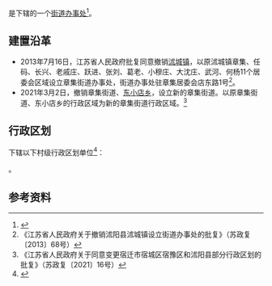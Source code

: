 {{中国乡级行政区|32/13/22/005/000
| 总面积 = 97.22平方千米
| 总人口 = 7.44万人
| 政府驻地 = 沭马路67号
| 电话区号 = 527
}}

'''{{PAGENAMEBASE}}'''是{{PRC admin/fullname|32/13/22/005/000|3}}下辖的一个[[街道办事处|街道办事处]]<ref>{{PRC admin/ref sgc|{{PRC admin/parent|32/13/22/005/000}}}}</ref>。

==建置沿革==
* 2013年7月16日，江苏省人民政府批复同意撤销[[沭城镇|沭城镇]]，以原沭城镇章集、任码、长兴、老戚庄、跃进、张刘、葛老、小穆庄、大沈庄、武河、何杨11个居委会区域设立章集街道办事处，街道办事处驻章集居委会店东路1号<ref>《江苏省人民政府关于撤销沭阳县沭城镇设立街道办事处的批复》（苏政复〔2013〕68号）</ref>。
* 2021年3月2日，撤销章集街道、[[东小店乡|东小店乡]]，设立新的章集街道。以原章集街道、东小店乡的行政区域为新的章集街道行政区域。<ref>《江苏省人民政府关于同意变更宿迁市宿城区宿豫区和沭阳县部分行政区划的批复》（苏政复〔2021〕16号）</ref>

== 行政区划 ==
{{PAGENAMEBASE}}下辖以下村级行政区划单位<ref>{{PRC admin/ref sgc|32/13/22/005/000}}</ref>：

{{PRC admin/children|32/13/22/005/000}}。

== 参考资料 ==
{{reflist}}

{{PRC admin/navcat|32/13/22/005/000}}